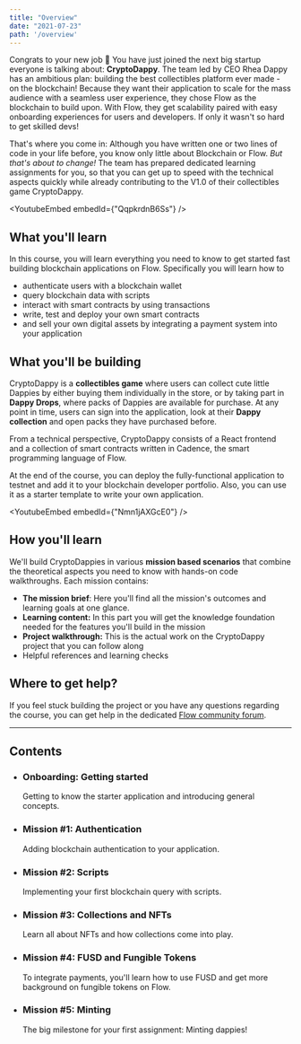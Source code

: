 ```yaml
---
title: "Overview"
date: "2021-07-23"
path: '/overview'
---
```



Congrats to your new job 🎉 You have just joined the next big startup everyone is talking about: **CryptoDappy**. 
The team led by CEO Rhea Dappy has an ambitious plan: building the best collectibles platform ever made - on the blockchain!
Because they want their application to scale for the mass audience with a seamless user experience, 
they chose Flow as the blockchain to build upon. With Flow, they get scalability paired with easy 
onboarding experiences for users and developers. If only it wasn't so hard to get skilled devs!

That's where you come in: Although you have written one or two lines of code in your life before, 
you know only little about Blockchain or Flow. *But that's about to change!* The team has prepared dedicated learning assignments for you, so that you can get up to speed with 
the technical aspects quickly while already contributing to the V1.0 of their collectibles game CryptoDappy. 

<YoutubeEmbed embedId={"QqpkrdnB6Ss"} />

## What you'll learn

In this course, you will learn everything you need to know to get started fast building blockchain applications on Flow. Specifically you will learn how to

- authenticate users with a blockchain wallet
- query blockchain data with scripts
- interact with smart contracts by using transactions
- write, test and deploy your own smart contracts
- and sell your own digital assets by integrating a payment system into your application


## What you'll be building

CryptoDappy is a **collectibles game** where users can collect cute little Dappies by either buying them individually in the store, or by taking part in **Dappy Drops**, where packs of Dappies are available for purchase. At any point in time, users can sign into the application, look at their **Dappy collection** and open packs they have purchased before.

From a technical perspective, CryptoDappy consists of a React frontend and a collection of smart contracts written in Cadence, the smart programming language of Flow. 

At the end of the course, you can deploy the fully-functional application to testnet and add it to your blockchain developer portfolio. Also, you can use it as a starter template to write your own application.

<YoutubeEmbed embedId={"Nmn1jAXGcE0"} />

## How you'll learn

We'll build CryptoDappies in various **mission based scenarios** that combine the  theoretical aspects you need to know with hands-on code walkthroughs. Each mission contains:

- **The mission brief**: Here you'll find all the mission's outcomes and learning goals at one glance.
- **Learning content:** In this part you will get the knowledge foundation needed for the features you'll build in the mission
- **Project walkthrough:** This is the actual work on the CryptoDappy project that you can follow along
- Helpful references and learning checks


## Where to get help?

If you feel stuck building the project or you have any questions regarding the course, you can get help in
the dedicated [Flow community forum](https://forum.onflow.org). 


---

## Contents

* ### Onboarding: Getting started

    Getting to know the starter application and introducing general concepts.

* ### Mission #1: Authentication

    Adding blockchain authentication to your application.


* ### Mission #2: Scripts

    Implementing your first blockchain query with scripts.


* ### Mission #3: Collections and NFTs

    Learn all about NFTs and how collections come into play.


* ### Mission #4: FUSD and Fungible Tokens

    To integrate payments, you'll learn how to use FUSD and get more background on fungible tokens on Flow.


* ### Mission #5: Minting

    The big milestone for your first assignment: Minting dappies!

